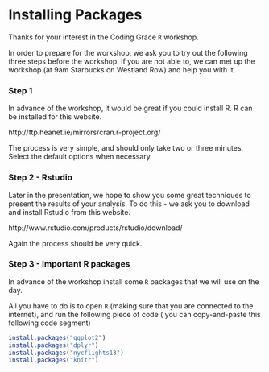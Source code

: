 Installing Packages
===================================================
Thanks for your interest in the Coding Grace `R` workshop. 

In order to prepare for the workshop, we ask you to try out the following three steps before the workshop. 
If you are not able to, we can met up the workshop (at 9am Starbucks on Westland Row) and help you with it.

### Step 1
In advance of the workshop, it would be great if you could install R.
R can be installed for this website.

http://ftp.heanet.ie/mirrors/cran.r-project.org/

The process is very simple, and should only take two or three minutes. Select the default options when necessary.

### Step 2 - Rstudio

Later in the presentation, we hope to show you some great techniques to present the results of your analysis. 
To do this - we ask you to download and install Rstudio from this website.

http://www.rstudio.com/products/rstudio/download/

Again the process should be very quick.

### Step 3 - Important R packages

In advance of the workshop install some `R` packages that we will use on the day.

All you have to do is to open `R` (making sure that you are connected to the internet), and run the following piece of code
( you can copy-and-paste this following code segment)


```r

install.packages("ggplot2")
install.packages("dplyr")
install.packages("nycflights13")
install.packages("knitr")

```
